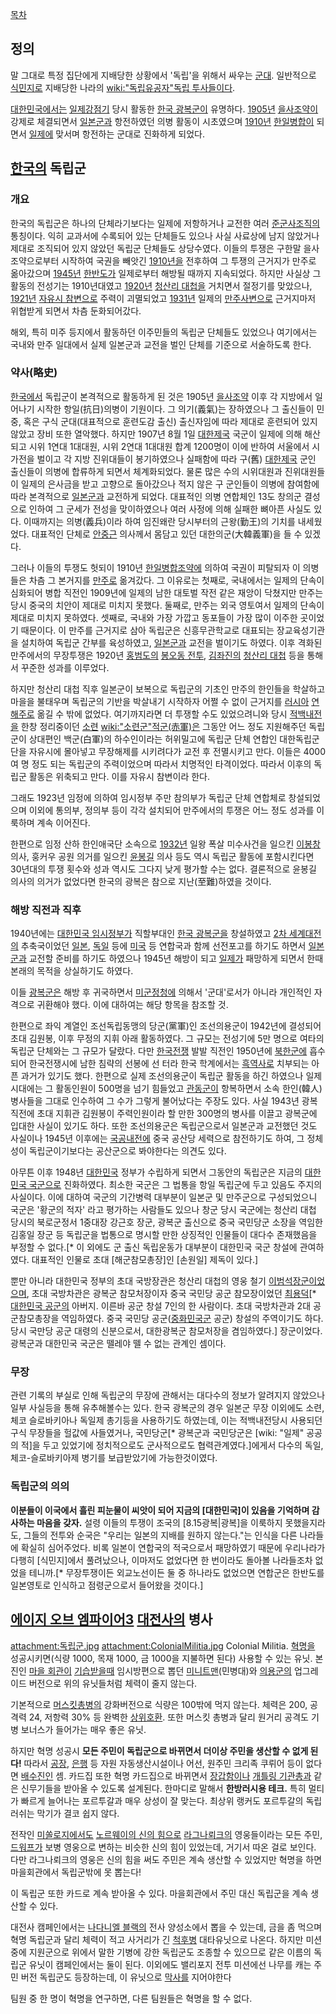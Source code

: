 [[목차]]

== 정의 ==
말 그대로 특정 집단에게 지배당한 상황에서 '독립'을 위해서 싸우는 [[군대]]. 일반적으로 [[식민지]]로 지배당한 나라의 [[wiki:"독립유공자"독립 투사]]들이다.

[[대한민국]]에서는 [[일제강점기]] 당시 활동한 [[한국 광복군]]이 유명하다.
[[1905년]] [[을사조약]]이 강제로 체결되면서 [[일본군]]과 항전하였던 의병 활동이 시초였으며 [[1910년]] [[한일병합]]이 되면서 [[일제]]에 맞서며 항전하는 군대로 진화하게 되었다.

== [[한국]]의 독립군 ==
=== 개요 ===
한국의 독립군은 하나의 단체라기보다는 일제에 저항하거나 교전한 여러 [[준군사조직]]의 통칭이다. 익히 교과서에 수록되어 있는 단체들도 있으나 사실 사료상에 남지 않았거나 제대로 조직되어 있지 않았던 독립군 단체들도 상당수였다. 이들의 투쟁은 구한말 을사조약으로부터 시작하여 국권을 빼앗긴 [[1910년]]을 전후하여 그 투쟁의 근거지가 만주로 옮아갔으며 [[1945년]] [[한반도]]가 일제로부터 해방될 때까지 지속되었다. 하지만 사실상 그 활동의 전성기는 1910년대였고 [[1920년]] [[청산리 대첩]]을 거치면서 절정기를 맞았으나, [[1921년]] [[자유시 참변]]으로 주력이 괴멸되었고 [[1931년]] 일제의 [[만주사변]]으로 근거지마저 위협받게 되면서 차츰 둔화되어갔다.  

해외, 특히 미주 등지에서 활동하던 이주민들의 독립군 단체들도 있었으나 여기에서는 국내와 만주 일대에서 실제 일본군과 교전을 벌인 단체를 기준으로 서술하도록 한다.

=== 약사(略史) ===
[[한국]]에서 독립군이 본격적으로 활동하게 된 것은 1905년 [[을사조약]] 이후 각 지방에서 일어나기 시작한 항일(抗日)의병이 기원이다. 그 의기(義氣)는 장하였으나 그 출신들이 민중, 혹은 구식 군대(대표적으로 훈련도감 출신) 출신자임에 따라 제대로 훈련되어 있지 않았고 장비 또한 열악했다. 하지만 1907년 8월 1일 [[대한제국]] 국군이 일제에 의해 해산되고 시위 1연대 1대대원, 시위 2연대 1대대원 합계 1200명이 이에 반하여 서울에서 시가전을 벌이고 각 지방 진위대들이 봉기하였으나 실패함에 따라 구(舊) [[대한제국]] 군인 출신들이 의병에 합류하게 되면서 체계화되었다. 
물론 많은 수의 시위대원과 진위대원들이 일제의 은사금을 받고 고향으로 돌아갔으나 적지 않은 구 군인들이 의병에 참여함에 따라 본격적으로 [[일본군]]과 교전하게 되었다. 대표적인 의병 연합체인 13도 창의군 결성으로 인하여 그 군세가 전성을 맞이하였으나 여러 사정에 의해 실패한 뼈아픈 사실도 있다. 이때까지는 의병(義兵)이라 하여 임진왜란 당시부터의 근왕(勤王)의 기치를 내세웠었다. 대표적인 단체로 [[안중근]] 의사께서 몸담고 있던 대한의군(大韓義軍)을 들 수 있겠다.

그러나 이들의 투쟁도 헛되이 1910년 [[한일병합]]조약에 의하여 국권이 피탈되자 이 의병들은 차츰 그 본거지를 [[만주]]로 옮겨갔다. 그 이유로는 첫째로, 국내에서는 일제의 단속이 심화되어 병합 직전인 1909년에 일제의 남한 대토벌 작전 같은 재앙이 닥쳤지만 만주는 당시 중국의 치안이 제대로 미치지 못했다. 둘째로, 만주는 외국 영토여서 일제의 단속이 제대로 미치지 못하였다. 셋째로, 국내와 가장 가깝고 동포들이 가장 많이 이주한 곳이었기 때문이다. 이 만주를 근거지로 삼아 독립군은 신흥무관학교로 대표되는 장교육성기관을 설치하여 독립군 간부를 육성하였고, [[일본군]]과 교전을 벌이기도 하였다. 이후 격화된 만주에서의 무장투쟁은 1920년 [[홍범도]]의 [[봉오동 전투]], [[김좌진]]의 [[청산리 대첩]] 등을 통해서 꾸준한 성과를 이루었다. 

하지만 청산리 대첩 직후 일본군이 보복으로 독립군의 기초인 만주의 한인들을 학살하고 마을을 불태우며 독립군의 기반을 박살내기 시작하자 어쩔 수 없이 근거지를 [[러시아]] [[연해주]]로 옮길 수 밖에 없었다. 여기까지라면 더 투쟁할 수도 있었으려니와 당시 [[적백내전]]을 한창 정리중이던 [[소련]] [[wiki:"소련군"적군(赤軍)]]은 그동안 어느 정도 지원해주던 독립군이 상대편인 백군(白軍)의 하수인이라는 허위밀고에 독립군 단체 연합인 대한독립군단을 자유시에 몰아넣고 무장해제를 시키려다가 교전 후 전멸시키고 만다. 이들은 4000여 명 정도 되는 독립군의 주력이었으며 따라서 치명적인 타격이었다. 따라서 이후의 독립군 활동은 위축되고 만다. 이를 자유시 참변이라 한다. 

그래도 1923년 임정에 의하여 임시정부 주만 참의부가 독립군 단체 연합체로 창설되었으며 이외에 통의부, 정의부 등이 각각 설치되어 만주에서의 투쟁은 어느 정도 성과를 이룩하며 계속 이어진다.

한편으로 임정 산하 한인애국단 소속으로 [[1932년]] 일왕 폭살 미수사건을 일으킨 [[이봉창]] 의사, 훙커우 공원 의거를 일으킨 [[윤봉길]] 의사 등도 역시 독립군 활동에 포함시킨다면 30년대의 투쟁 횟수와 성과 역시도 그다지 낮게 평가할 수는 없다. 결론적으로 윤봉길 의사의 의거가 없었다면 한국의 광복은 참으로 지난(至難)하였을 것이다. 

=== 해방 직전과 직후 ===
1940년에는 [[대한민국 임시정부]]가 직할부대인 [[한국 광복군]]을 창설하였고 [[2차 세계대전]]의 추축국이었던 [[일본]], [[독일]] 등에 [[미국]] 등 연합국과 함께 선전포고를 하기도 하면서 [[일본군]]과 교전할 준비를 하기도 하였으나 1945년 해방이 되고 [[일제]]가 패망하게 되면서 한때 본래의 목적을 상실하기도 하였다. 

이들 [[광복군]]은 해방 후 귀국하면서 [[미군정]]청에 의해서 '군대'로서가 아니라 개인적인 자격으로 귀환해야 했다. 이에 대하여는 해당 항목을 참조할 것.

한편으로 좌익 계열인 조선독립동맹의 당군(黨軍)인 조선의용군이 1942년에 결성되어 초대 김원봉, 이후 무정의 지휘 아래 활동하였다. 그 규모는 전성기에 5만 명으로 여타의 독립군 단체와는 그 규모가 달랐다. 다만 [[한국전쟁]] 발발 직전인 1950년에 [[북한군]]에 흡수되어 한국전쟁시에 남한 침략의 선봉에 선 터라 한국 학계에서는 [[흑역사]]로 치부되는 아픈 과거가 있기도 했다. 한편으로 실제 조선의용군이 독립군 활동을 하긴 하였으나 일제시대에는 그 활동인원이 500명을 넘기 힘들었고 [[관동군]]이 항복하면서 소속 한인(韓人) 병사들을 그대로 인수하여 그 수가 그렇게 불어났다는 주장도 있다. 사실 1943년 광복 직전에 초대 지휘관 김원봉이 주력인원이라 할 만한 300명의 병사를 이끌고 광복군에 입대한 사실이 있기도 하다. 또한 조선의용군은 독립군으로서 일본군과 교전했던 것도 사실이나 1945년 이후에는 [[국공내전]]에 중국 공산당 세력으로 참전하기도 하여, 그 정체성이 독립군이기보다는 공산군으로 봐야한다는 의견도 있다.

아무튼 이후 1948년 [[대한민국]] 정부가 수립하게 되면서 그동안의 독립군은 지금의 [[대한민국 국군]]으로 진화하였다. 최소한 국군은 그 법통을 항일 독립군에 두고 있음도 주지의 사실이다. 이에 대하여 국군의 기간병력 대부분이 일본군 및 만주군으로 구성되었으니 국군은 '황군의 적자' 라고 평가하는 사람들도 있으나 창군 당시 국군에는 청산리 대첩 당시의 북로군정서 1중대장 강근호 장군, 광복군 출신으로 중국 국민당군 소장을 역임한 김홍일 장군 등 독립군을 법통으로 명시할 만한 상징적인 인물들이 대다수 존재했음을 부정할 수 없다.[* 이 외에도 군 출신 독립운동가 대부분이 대한민국 국군 창설에 관여하였다. 대표적인 인물로 초대 [해군참모총장]인 [손원일] 제독이 있다.]

뿐만 아니라 대한민국 정부의 초대 국방장관은 청산리 대첩의 영웅 철기 [[이범석]]장군이었으며, 초대 국방차관은 광복군 참모처장이자 중국 국민당 공군 참모장이었던 [[최용덕]][* [[대한민국 공군]]의 아버지. 이른바 공군 창설 7인의 한 사람이다. 초대 국방차관과 2대 공군참모총장을 역임하였다. 중국 국민당 공군([[중화민국군]] 공군) 창설의 주역이기도 하다. 당시 국만당 공군 대령의 신분으로서, 대한광복군 참모처장을 겸임하였다.] 장군이었다. 광복군과 대한민국 국군은 뗄레야 뗄 수 없는 관계인 셈이다.

=== 무장 ===
관련 기록의 부실로 인해 독립군의 무장에 관해서는 대다수의 정보가 알려지지 않았으나 일부 사실등을 통해 유추해볼수는 있다.
한국 광복군의 경우 일본군 무장 이외에도 소련, 체코 슬로바키아나 독일제 총기등을 사용하기도 하였는데, 이는 적백내전당시 사용되던 구식 무장들을 헐값에 사들였거나, 국민당군[* 광복군과 국민당군은 [wiki: "일제" 공공의 적]을 두고 있었기에 정치적으로도 군사적으로도 협력관계였다.]에게서 다수의 독일, 체코-슬로바키아제 병기를 보급받았기에 가능한것이였다.

=== 독립군의 의의 ===
'''이분들이 이국에서 흘린 피눈물이 씨앗이 되어 지금의 [대한민국]이 있음을 기억하며 감사하는 마음을 갖자.''' 설령 이들의 투쟁이 조국의 [8.15광복|광복]을 이룩하지 못했을지라도, 그들의 전투와 순국은 "우리는 일본의 지배를 원하지 않는다."는 인식을 다른 나라들에 확실히 심어주었다. 비록 일본이 연합국의 적국으로서 패망하였기 때문에 우리나라가 다행히 [식민지]에서 풀려났으나, 이마저도 없었다면 한 번이라도 돌아볼 나라들조차 없었을 테니까.[* 무장투쟁이든 외교노선이든 둘 중 하나라도 없었으면 연합군은 한반도를 일본영토로 인식하고 점령군으로서 들어왔을 것이다.]

== [[에이지 오브 엠파이어3]] [[대전사]]의 병사 ==
attachment:독립군.jpg
attachment:ColonialMilitia.jpg
Colonial Militia. [[혁명]]을 성공시키면(식량 1000, 목재 1000, 금 1000을 지불하면 된다) 사용할 수 있는 유닛. 본진인 [[마을 회관]]이 [[기습]]받을때 임시방편으로 뽑던 [[미니트맨]](민병대)와 [[의용군]]의 업그레이드 버전으로 위의 유닛들처럼 체력이 줄지 않는다.

기본적으로 [[머스킷총병]]의 강화버전으로 식량은 100밖에 먹지 않는다. 체력은 200, 공격력 24, 저항력 30% 등 완벽한 [[상위호환]]. 또한 머스킷 총병과 달리 원거리 공격도 기병 보너스가 들어가는 매우 좋은 유닛.

하지만 혁명 성공시 '''모든 주민이 독립군으로 바뀌면서 더이상 주민을 생산할 수 없게 된다!''' 따라서 [[공장]], [[은행]] 등 자원 자동생산시설이나 어선, 원주민 크리족 쿠뤼어 등이 없다면 [[배수진]]인 셈. 카드집 또한 혁명 카드집으로 바뀌면서 [[건보트#s_1.1|장갑함]]이나 [[오르간 건|개틀링 기관총]]과 같은 신무기들을 받아올 수 있도록 설계된다. 한마디로 말해서 '''한방러시용 테크.''' 특히 멀티가 빠르게 늘어나는 포르투갈과 매우 상성이 잘 맞는다. 최상위 랭커도 포르투갈의 독립러쉬는 막기가 결코 쉽지 않다.

전작인 [[미쏠로지]]에서도 [[에이지 오브 미쏠로지/영웅유닛|노르웨이의 신의 힘]]으로 [[라그나뢰크]]의 영웅들이라는 모든 주민, [[드워프]]가 보병 영웅으로 변하는 비슷한 신의 힘이 있었는데, 거기서 따온 걸로 보인다. 다만 라그나뢰크의 영웅은 신의 힘을 써도 주민은 계속 생산할 수 있었지만 혁명을 하면 마을회관에서 독립군밖에 못 뽑는다!

이 독립군 또한 카드로 계속 받아올 수 있다. 마을회관에서 주민 대신 독립군을 계속 생산할 수 있다.

대전사 캠페인에서는 [[나다니엘 블랙]]의 전사 양성소에서 뽑을 수 있는데, 금을 좀 먹으며 혁명 독립군과 달리 체력이 적고 사거리가 긴 [[척후병]] 대타유닛으로 나온다. 하지만 미션 중에 지원군으로 위에서 말한 기병에 강한 독립군도 조종할 수 있으므로 같은 이름의 독립군 유닛이 캠페인에서는 둘이 된다. 이외에도 밸리포지 전투 미션에선 나무를 캐는 주민 버전 독립군도 등장하는데, 이 유닛으로 [[막사]]를 지어야한다

팀원 중 한 명이 혁명을 연구하면, 다른 팀원들은 혁명을 할 수 없다.


